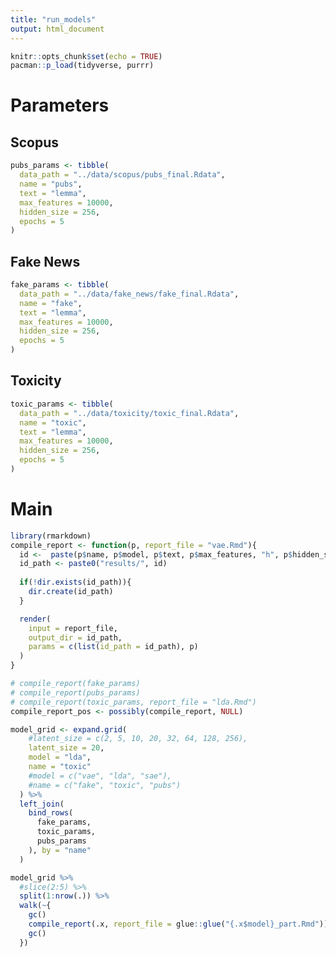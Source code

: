 ```yaml
---
title: "run_models"
output: html_document
---
```


```r
knitr::opts_chunk$set(echo = TRUE)
pacman::p_load(tidyverse, purrr)
```


# Parameters

## Scopus

```r
pubs_params <- tibble(
  data_path = "../data/scopus/pubs_final.Rdata",
  name = "pubs",
  text = "lemma", 
  max_features = 10000,
  hidden_size = 256, 
  epochs = 5
)
```


## Fake News

```r
fake_params <- tibble(
  data_path = "../data/fake_news/fake_final.Rdata",
  name = "fake",
  text = "lemma", 
  max_features = 10000,
  hidden_size = 256, 
  epochs = 5
)
```

## Toxicity

```r
toxic_params <- tibble(
  data_path = "../data/toxicity/toxic_final.Rdata",
  name = "toxic",
  text = "lemma", 
  max_features = 10000,
  hidden_size = 256, 
  epochs = 5
)
```

# Main 

```r
library(rmarkdown)
compile_report <- function(p, report_file = "vae.Rmd"){
  id <-  paste(p$name, p$model, p$text, p$max_features, "h", p$hidden_size, "l", p$latent_size, sep = "_") 
  id_path <- paste0("results/", id)
  
  if(!dir.exists(id_path)){
    dir.create(id_path)
  }

  render(
    input = report_file, 
    output_dir = id_path, 
    params = c(list(id_path = id_path), p)
  )
}

# compile_report(fake_params)
# compile_report(pubs_params)
# compile_report(toxic_params, report_file = "lda.Rmd")
compile_report_pos <- possibly(compile_report, NULL)

model_grid <- expand.grid(
    #latent_size = c(2, 5, 10, 20, 32, 64, 128, 256), 
    latent_size = 20,
    model = "lda",
    name = "toxic"
    #model = c("vae", "lda", "sae"),
    #name = c("fake", "toxic", "pubs")
  ) %>% 
  left_join(
    bind_rows(
      fake_params,
      toxic_params,
      pubs_params
    ), by = "name"
  )

model_grid %>% 
  #slice(2:5) %>%
  split(1:nrow(.)) %>%
  walk(~{
    gc()
    compile_report(.x, report_file = glue::glue("{.x$model}_part.Rmd"))
    gc()
  })
```


```r


```